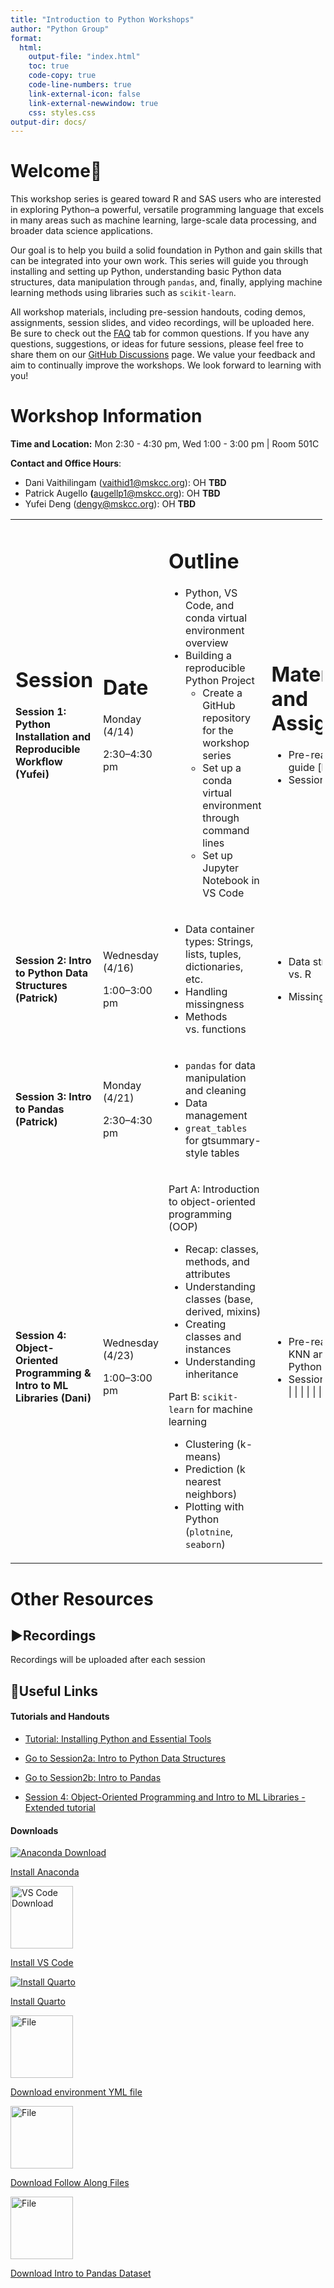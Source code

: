 ```yaml
---
title: "Introduction to Python Workshops"
author: "Python Group"
format: 
  html:
    output-file: "index.html"
    toc: true
    code-copy: true
    code-line-numbers: true
    link-external-icon: false
    link-external-newwindow: true
    css: styles.css
output-dir: docs/
---
```


# Welcome🙌

This workshop series is geared toward R and SAS users who are interested in exploring Python–a powerful, versatile programming language that excels in many areas such as machine learning, large-scale data processing, and broader data science applications.

Our goal is to help you build a solid foundation in Python and gain skills that can be integrated into your own work. This series will guide you through installing and setting up Python, understanding basic Python data structures, data manipulation through `pandas`, and, finally, applying machine learning methods using libraries such as `scikit-learn`.

All workshop materials, including pre-session handouts, coding demos, assignments, session slides, and video recordings, will be uploaded here. Be sure to check out the [FAQ](https://github.mskcc.org/pages/Python-Workshop/Python-Workshop.github.io/FAQ.html) tab for common questions. If you have any questions, suggestions, or ideas for future sessions, please feel free to share them on our [GitHub Discussions](https://github.mskcc.org/Python-Workshop/Python-Workshop.github.io/discussions) page. We value your feedback and aim to continually improve the workshops. We look forward to learning with you!

# Workshop Information

**Time and Location:** Mon 2:30 - 4:30 pm, Wed 1:00 - 3:00 pm \| Room 501C

**Contact and Office Hours**:

-   Dani Vaithilingam ([vaithid1\@mskcc.org](mailto:vaithid1@mskcc.org){.email}): OH **TBD**
-   Patrick Augello **(**[augellp1\@mskcc.org](mailto:augellp1@mskcc.org){.email}): OH **TBD**
-   Yufei Deng ([dengy\@mskcc.org](mailto:dengy@mskcc.org){.email}): OH **TBD**

::: {tbl-colwidths="[25, 15, 38, 22]"}
+---------------------------------------------------------------------------+------------------+----------------------------------------------------------------------+-------------------------------------------+
| Session                                                                   | Date             | Outline                                                              | Materials and Assignments                 |
+===========================================================================+==================+======================================================================+===========================================+
| **Session 1: Python Installation and Reproducible Workflow (Yufei)**      | Monday (4/14)    | - Python, VS Code, and conda virtual environment overview            | - Pre-read: Installation guide [html]     |
|                                                                           |                  | - Building a reproducible Python Project                             | - Session slides [html]                   |
|                                                                           | 2:30–4:30 pm     |   - Create a GitHub repository for the workshop series               |                                           |
|                                                                           |                  |   - Set up a conda virtual environment through command lines         |                                           |
|                                                                           |                  |   - Set up Jupyter Notebook in VS Code                               |                                           |
+---------------------------------------------------------------------------+------------------+----------------------------------------------------------------------+-------------------------------------------+
| **Session 2: Intro to Python Data Structures (Patrick)**                  | Wednesday (4/16) | - Data container types: Strings, lists, tuples, dictionaries, etc.   | - Data structures: Python vs. R           |
|                                                                           |                  | - Handling missingness                                               |                                           |
|                                                                           | 1:00–3:00 pm     | - Methods vs. functions                                              | - Missingness [docx]                      |
+---------------------------------------------------------------------------+------------------+----------------------------------------------------------------------+-------------------------------------------+
| **Session 3: Intro to Pandas (Patrick)**                                  | Monday (4/21)    | - `pandas` for data manipulation and cleaning                        |                                           |
|                                                                           |                  | - Data management                                                    |                                           |
|                                                                           | 2:30–4:30 pm     | - `great_tables` for gtsummary-style tables                          |                                           |
+---------------------------------------------------------------------------+------------------+----------------------------------------------------------------------+-------------------------------------------+
| **Session 4: Object-Oriented Programming & Intro to ML Libraries (Dani)** | Wednesday (4/23) | Part A: Introduction to object-oriented programming (OOP)            | - Pre-read: K-Means vs KNN and Plotting in Python primer [html](session4/sess4preread.html) |
|                                                                           |                  |                                                                      | - Session Slides [html](session4/session4v2_slides.html) |
|                                                                           | 1:00–3:00 pm     | - Recap: classes, methods, and attributes                            |                                           |
|                                                                           |                  | - Understanding classes (base, derived, mixins)                      |                                           |
|                                                                           |                  | - Creating classes and instances                                     |                                           |
|                                                                           |                  | - Understanding inheritance                                          |                                           |
|                                                                           |                  |                                                                      |                                           |
|                                                                           |                  | Part B: `scikit-learn` for machine learning                          |                                           |
|                                                                           |                  |                                                                      |                                           |
|                                                                           |                  | - Clustering (k-means)                                               |                                           |
|                                                                           |                  | - Prediction (k nearest neighbors)                                   |                                           |
|                                                                           |                  | - Plotting with Python (`plotnine`, `seaborn`)                       |                                           |
+---------------------------------------------------------------------------+------------------+----------------------------------------------------------------------+-------------------------------------------+
:::


# Other Resources

## ▶️Recordings

Recordings will be uploaded after each session

## 🔗Useful Links

#### **Tutorials and Handouts**

-   <a href="session1/session1.html">Tutorial: Installing Python and Essential Tools</a>

-   <a href="session2a/session2.html">Go to Session2a: Intro to Python Data Structures </a>

-   <a href="session2b/session2_2.html">Go to Session2b: Intro to Pandas </a>

-   <a href="session4/session4v2_webpage.html">Session 4: Object-Oriented Programming and Intro to ML Libraries - Extended tutorial</a>

#### **Downloads**

<a href="https://www.anaconda.com/download/success" class="link-block"> <img src="icons/anaconda_secondary_logo.svg" alt="Anaconda Download"/>

<p>Install Anaconda</p>

</a><a href="https://code.visualstudio.com/" class = "link-block"> <img src="icons/VScode.png" alt="VS Code Download" width="100"/>

<p>Install VS Code</p>

</a><a href="https://quarto.org/docs/get-started/" class="link-block"> <img src="icons/quarto.png" alt="Install Quarto"/>

<p>Install Quarto</p>

</a>

<a href="https://github.mskcc.org/Python-Workshop/Python-Workshop.github.io/tree/main/Downloadable/environment.yml" class="link-block"> <img src="icons/yaml.png" alt="File" width="100"/>

<p>Download environment YML file</p>

</a><a href="https://github.mskcc.org/Python-Workshop/Python-Workshop.github.io/tree/main/FollowAlong" class="link-block"> <img src="icons/code.png" alt="File" width="100"/>

<p>Download Follow Along Files</p>

</a>

<a href="https://www.kaggle.com/datasets/erdemtaha/cancer-data" class="link-block"> <img src="icons/code.png" alt="File" width="100"/>

<p>Download Intro to Pandas Dataset</p>

</a>